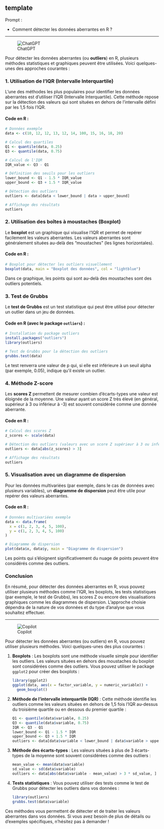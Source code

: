 ## template

::: {.callout-note appearance="simple"}
Prompt : 

* Comment détecter les données aberrantes en R ?


:::

----

![ChatGPT](../img/ChatGPT.PNG)

Pour détecter les données aberrantes (ou **outliers**) en R, plusieurs méthodes statistiques et graphiques peuvent être utilisées. Voici quelques-unes des approches courantes :

### 1. Utilisation de l'IQR (Intervalle Interquartile)
L'une des méthodes les plus populaires pour identifier les données aberrantes est d'utiliser l'IQR (Intervalle Interquartile). Cette méthode repose sur la détection des valeurs qui sont situées en dehors de l'intervalle défini par les 1,5 fois l'IQR.

#### Code en R :

```r
# Données exemple
data <- c(10, 12, 12, 13, 12, 14, 100, 15, 16, 18, 20)

# Calcul des quartiles
Q1 <- quantile(data, 0.25)
Q3 <- quantile(data, 0.75)

# Calcul de l'IQR
IQR_value <- Q3 - Q1

# Définition des seuils pour les outliers
lower_bound <- Q1 - 1.5 * IQR_value
upper_bound <- Q3 + 1.5 * IQR_value

# Détection des outliers
outliers <- data[data < lower_bound | data > upper_bound]

# Affichage des résultats
outliers
```

### 2. Utilisation des boîtes à moustaches (Boxplot)
Le **boxplot** est un graphique qui visualise l'IQR et permet de repérer facilement les valeurs aberrantes. Les valeurs aberrantes sont généralement situées au-delà des "moustaches" (les lignes horizontales).

#### Code en R :

```r
# Boxplot pour détecter les outliers visuellement
boxplot(data, main = "Boxplot des données", col = "lightblue")
```

Dans ce graphique, les points qui sont au-delà des moustaches sont des outliers potentiels.

### 3. Test de Grubbs
Le **test de Grubbs** est un test statistique qui peut être utilisé pour détecter un outlier dans un jeu de données.

#### Code en R (avec le package `outliers`) :

```r
# Installation du package outliers
install.packages("outliers")
library(outliers)

# Test de Grubbs pour la détection des outliers
grubbs.test(data)
```

Le test renverra une valeur de p qui, si elle est inférieure à un seuil alpha (par exemple, 0.05), indique qu'il existe un outlier.

### 4. Méthode Z-score
Les **scores Z** permettent de mesurer combien d'écarts-types une valeur est éloignée de la moyenne. Une valeur ayant un score Z très élevé (en général, supérieur à 3 ou inférieur à -3) est souvent considérée comme une donnée aberrante.

#### Code en R :

```r
# Calcul des scores Z
z_scores <- scale(data)

# Détection des outliers (valeurs avec un score Z supérieur à 3 ou inférieur à -3)
outliers <- data[abs(z_scores) > 3]

# Affichage des résultats
outliers
```

### 5. Visualisation avec un diagramme de dispersion
Pour les données multivariées (par exemple, dans le cas de données avec plusieurs variables), un **diagramme de dispersion** peut être utile pour repérer des valeurs aberrantes.

#### Code en R :

```r
# Données multivariées exemple
data <- data.frame(
  x = c(1, 2, 3, 4, 5, 100),
  y = c(1, 2, 3, 4, 5, 100)
)

# Diagramme de dispersion
plot(data$x, data$y, main = "Diagramme de dispersion")
```

Les points qui s'éloignent significativement du nuage de points peuvent être considérés comme des outliers.

### Conclusion
En résumé, pour détecter des données aberrantes en R, vous pouvez utiliser plusieurs méthodes comme l'IQR, les boxplots, les tests statistiques (par exemple, le test de Grubbs), les scores Z ou encore des visualisations graphiques comme les diagrammes de dispersion. L'approche choisie dépendra de la nature de vos données et du type d'analyse que vous souhaitez effectuer.

----

![Copilot](../img/copilot.PNG)

Pour détecter les données aberrantes (ou outliers) en R, vous pouvez utiliser plusieurs méthodes. Voici quelques-unes des plus courantes :

1. **Boxplots** : Les boxplots sont une méthode visuelle simple pour identifier les outliers. Les valeurs situées en dehors des moustaches du boxplot sont considérées comme des outliers. Vous pouvez utiliser le package `ggplot2` pour créer des boxplots :
   ```R
   library(ggplot2)
   ggplot(data, aes(x = factor_variable, y = numeric_variable)) +
     geom_boxplot()
   ```

2. **Méthode de l'intervalle interquartile (IQR)** : Cette méthode identifie les outliers comme les valeurs situées en dehors de 1,5 fois l'IQR au-dessus du troisième quartile ou en dessous du premier quartile :
   ```R
   Q1 <- quantile(data$variable, 0.25)
   Q3 <- quantile(data$variable, 0.75)
   IQR <- Q3 - Q1
   lower_bound <- Q1 - 1.5 * IQR
   upper_bound <- Q3 + 1.5 * IQR
   outliers <- data[data$variable < lower_bound | data$variable > upper_bound, ]
   ```

3. **Méthode des écarts-types** : Les valeurs situées à plus de 3 écarts-types de la moyenne sont souvent considérées comme des outliers :
   ```R
   mean_value <- mean(data$variable)
   sd_value <- sd(data$variable)
   outliers <- data[abs(data$variable - mean_value) > 3 * sd_value, ]
   ```

4. **Tests statistiques** : Vous pouvez utiliser des tests comme le test de Grubbs pour détecter les outliers dans vos données :
   ```R
   library(outliers)
   grubbs.test(data$variable)
   ```

Ces méthodes vous permettent de détecter et de traiter les valeurs aberrantes dans vos données. Si vous avez besoin de plus de détails ou d'exemples spécifiques, n'hésitez pas à demander !